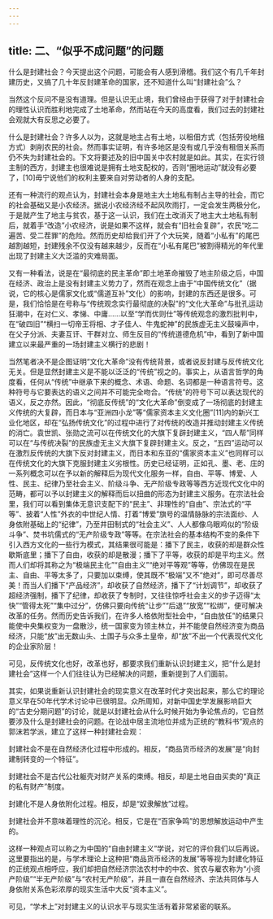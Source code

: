```yaml
---
---
---
```

title: 二、“似乎不成问题”的问题
---




什么是封建社会？今天提出这个问题，可能会有人感到滑稽。我们这个有几千年封建历史，又搞了几十年反封建革命的国家，还不知道什么叫“封建社会”么？

当然这个反问不是没有道理。但是认识无止境，我们曾经由于获得了对于封建社会的理性认识而胜利地完成了土地革命，然而站在今天的高度看，我们过去的封建社会观就大有反思之必要了。

什么是封建社会？许多人以为，这就是地主占有土地，以租佃方式（包括劳役地租方式）剥削农民的社会。然而事实证明，有许多地区是没有或几乎没有租佃关系而仍不失为封建社会的。下文将要述及的旧中国关中农村就是如此。其实，在实行领主制的西方，封建主也很难说是拥有土地支配权的，否则“圈地运动”就没有必要了，[10]毋宁说他们的权利主要来自对劳动者的人身的支配。

还有一种流行的观点认为，封建社会本身是地主大土地私有制占主导的社会，而它的社会基础又是小农经济。据说小农经济经不起风吹雨打，一定会发生两极分化，于是就产生了地主与贫农，基于这一认识，我们在土改消灭了地主大土地私有制后，就着手“改造”小农经济，说是如果不这样，就会有“旧社会复辟”，农民“吃二遍苦、受二茬罪”的危险。然而历史却给我们开了个大玩笑，随着“小私有”的尾巴越割越短，封建残余不仅没有越来越少，反而在“小私有尾巴”被割得精光的年代里出现了封建主义大泛滥的灾难局面。

又有一种看法，说是在“最彻底的民主革命”即土地革命摧毁了地主阶级之后，中国在经济、政治上是没有封建主义势力了，然而在观念上由于“中国传统文化”（据说，它的核心是儒家文化或“儒道互补”文化）的影响，封建的东西还是很多。可是，我们恰恰是在号称与“传统观念实行最彻底的决裂”的“文化大革命”与批孔运动狂潮中，在对仁义、孝悌、中庸……以至“学而优则仕”等传统观念的激烈批判中，在“破四旧”“横扫一切帝王将相、才子佳人、牛鬼蛇神”的民族虚无主义鼓噪声中，在父子分派、夫妻互讦、干群对立、师生反目的“传统道德危机”中，看到了新中国建立以来最严重的一场封建主义横行的悲剧！

当然笔者决不是企图证明“文化大革命”没有传统背景，或者说反封建与反传统文化无关。但是显然封建主义是不能以泛泛的“传统”视之的。事实上，从语言哲学的角度看，任何从“传统”中继承下来的概念、术语、命题、名词都是一种语言符号。这种符号与它要表达的语义之间并不可能完全吻合。“传统”的符号下可以表达现代的语义，反之亦然。因此，“彻底反传统”的“文化大革命”倒变成了一场彻底的封建主义传统的大复辟，而日本与“亚洲四小龙”等“儒家资本主义文化圈”[11]内的新兴工业化地区，却在“弘扬传统文化”的过程中进行了对传统的改造并推动封建主义传统的消亡。袁世凯、张勋之流可以在传统文化的大旗下复辟封建主义，“四人帮”同样可以在“与传统决裂”的民族虚无主义大旗下复辟封建主义。反之，“五四”运动可以在激烈反传统的大旗下反对封建主义，而日本和东亚的“儒家资本主义”也同样可以在传统文化的大旗下克服封建主义劣根性。历史已经证明，正如孔、墨、老、庄的一系列概念可以在予以新的解释后为现代文化服务一样，自由、平等、博爱、人性、民主、纪律乃至社会主义、阶级斗争、无产阶级专政等等西方近现代文化中的范畴，都可以予以封建主义的解释而后以扭曲的形态为封建主义服务。在宗法社会里，我们可以看到集体无意识支配下的“民主”、非理性的“自由”、宗法式的“平等”、披着“人性”外衣的中世纪人情、打着“博爱”旗号的温情脉脉的宗法面纱、人身依附基础上的“纪律”，乃至井田制式的“社会主义”、人人都像乌眼鸡似的“阶级斗争”、焚书坑儒式的“无产阶级专政”等等。在宗法社会的基本结构不变的条件下引入西方文化的一些行为模式，其结果很可能是：播下了民主，收获的却是群众性歇斯底里；播下了自由，收获的却是散漫；播下了平等，收获的却是平均主义。然而人们却将其称之为“极端民主化”“自由主义”“绝对平等观”等等，仿佛现在是民主、自由、平等太多了，只要加以束缚，使其既不“极端”又不“绝对”，即可尽善尽美！而当人们播下“产品经济”，却收获了自然经济，播下了“计划调节”，却收获了超经济强制，播下了纪律，却收获了专制时，又往往惊呼社会主义的步子迈得“太快”“管得太死”“集中过分”，仿佛只要向传统“让步”“后退”“放宽”“松绑”，便可解决改革的任务。然而历史告诉我们，在许多人格依附型社会中，“自由放任”的结果只能使中央集权变为一盘散沙，统一国家变为领主林立，并不能使自然经济变为商品经济，只能“放”出无数山头、土围子与众多土皇帝，却“放”不出一个代表现代文化的企业家阶层！

可见，反传统文化也好，改革也好，都要求我们重新认识封建主义，把“什么是封建社会”这样一个人们往往认为已经解决的问题，重新提到了人们面前。

其实，如果说重新认识封建社会的现实意义在改革时代才突出起来，那么它的理论意义早在50年代学术讨论中已很明显。众所周知，对新中国史学发展影响巨大的“古史分期问题”的讨论，就是以封建社会从什么时候开始为争论焦点的，它自然要涉及什么是封建社会的问题。在论战中居主流地位并成为正统的“教科书”观点的郭沫若学派，建立了这样一种封建社会观：


封建社会不是在自然经济化过程中形成的。相反，“商品货币经济的发展”是“向封建制转变的一个特征”。

封建社会不是古代公社躯壳对财产关系的束缚。相反，却是土地自由买卖的“真正的私有财产”制度。

封建化不是人身依附化过程。相反，却是“奴隶解放”过程。

封建社会并不意味着理性的沉沦。相反，它是在“百家争鸣”的思想解放运动中产生的。


这样一种观点可以称之为中国的“自由封建主义”学说，对它的评价我们以后再说。这里要指出的是，与学术理论上这种把“商品货币经济的发展”等等视为封建化特征的正统观点相呼应，我们却把自然经济宗法农村中的中农、贫农与雇农称为“小资产阶级”“半无产阶级”与“农村无产阶级”，并且一直在自然经济、宗法共同体与人身依附关系色彩浓厚的现实生活中大反“资本主义”。

可见，“学术上”对封建主义的认识水平与现实生活有着非常紧密的联系。